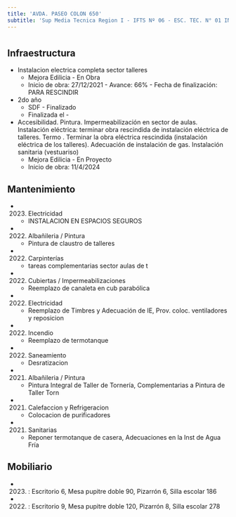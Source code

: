 ```yaml
---
title: 'AVDA. PASEO COLON 650'
subtitle: 'Sup Media Tecnica Region I - IFTS Nº 06 - ESC. TEC. N° 01 ING. OTTO KRAUSE'
---
```


#
## Infraestructura

* Instalacion electrica completa sector talleres 
    + Mejora Edilicia - En Obra 
    + Inicio de obra: 27/12/2021 - Avance: 66% - Fecha de finalización: PARA RESCINDIR 


* 2do año 
    + SDF - Finalizado 
    + Finalizada el - 


* Accesibilidad. Pintura. Impermeabilización en sector de aulas. Instalación eléctrica: terminar obra rescindida de instalación eléctrica de talleres. Termo
. Terminar la obra eléctrica rescindida (instalación eléctrica de los talleres). Adecuación de instalación de gas. Instalación sanitaria (vestuariso) 
    + Mejora Edilicia - En Proyecto 
    + Inicio de obra: 11/4/2024 






## Mantenimiento

*  (2023) Electricidad 
    + INSTALACION EN ESPACIOS SEGUROS

*  (2022) Albañileria / Pintura 
    + Pintura de claustro de talleres

*  (2022) Carpinterías 
    + tareas complementarias sector aulas de t

*  (2022) Cubiertas / Impermeabilizaciones 
    + Reemplazo de canaleta en cub parabólica

*  (2022) Electricidad 
    + Reemplazo de Timbres y Adecuación de IE, Prov. coloc. ventiladores y reposicion

*  (2022) Incendio 
    + Reemplazo de termotanque

*  (2022) Saneamiento 
    + Desratizacion

*  (2021) Albañileria / Pintura 
    + Pintura Integral de Taller de Tornería, Complementarias a Pintura de Taller Torn

*  (2021) Calefaccion y Refrigeracion 
    + Colocacion de purificadores

*  (2021) Sanitarias 
    + Reponer termotanque de casera, Adecuaciones en la Inst de Agua Fría





## Mobiliario

*  (2023) : Escritorio 6, Mesa pupitre doble 90, Pizarrón 6, Silla escolar 186 

*  (2022) : Escritorio 9, Mesa pupitre doble 120, Pizarrón 8, Silla escolar 278 



